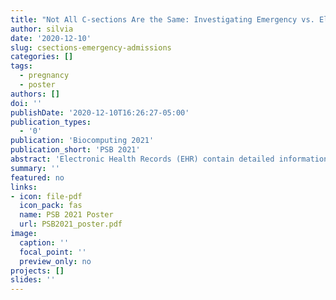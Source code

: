 ```yaml
---
title: "Not All C-sections Are the Same: Investigating Emergency vs. Elective C-section Deliveries as an Adverse Pregnancy Outcome"
author: silvia
date: '2020-12-10'
slug: csections-emergency-admissions
categories: []
tags:
  - pregnancy
  - poster
authors: []
doi: ''
publishDate: '2020-12-10T16:26:27-05:00'
publication_types:
  - '0'
publication: 'Biocomputing 2021'
publication_short: 'PSB 2021'
abstract: 'Electronic Health Records (EHR) contain detailed information about a patient’s medical history and can be helpful in understanding clinical outcomes among populations generally underrepresented in research, including pregnant individuals. A cesarean delivery is a clinical outcome often considered in studies as an adverse pregnancy outcome, when in reality there are circumstances in which a cesarean delivery is considered the safest or best choice given the patient’s medical history, situation, and comfort. Rather than consider all cesarean deliveries to be negative outcomes, it is important to examine other risk factors that may contribute to a cesarean delivery being an adverse event. Looking at emergency admissions can be a useful way to ascertain whether or not a cesarean delivery is part of an adverse event. This study utilizes EHR data from Penn Medicine to assess patient characteristics and pregnancy-related conditions as risk factors for an emergency admission at the time of delivery. After adjusting for pregnancy number and cesarean number for each patient, preterm birth increased risk of an emergency admission, and patients younger than 25, or identifying as Black/African American, Asian, or Other/Mixed, had an increased risk. Later pregnancies and repeat cesareans decreased the risk of an emergency delivery, and White, Hispanic, and Native Hawaiian/Pacific Islander patients were at decreased risk. The same risk factors and trends were found among cesarean deliveries, except that Asian patients did not have an increased risk, and Native Hawaiian/Pacific Islander patients did not have a reduced risk in this group.'
summary: ''
featured: no
links:
- icon: file-pdf
  icon_pack: fas
  name: PSB 2021 Poster
  url: PSB2021_poster.pdf
image:
  caption: ''
  focal_point: ''
  preview_only: no
projects: []
slides: ''
---
```

